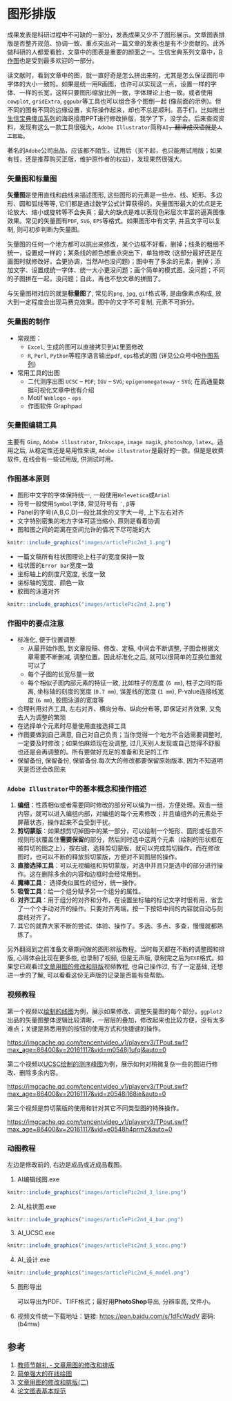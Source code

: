 # 图形排版 {#AI}

成果发表是科研过程中不可缺的一部分，发表成果又少不了图形展示。文章图表排版是否整齐规范、协调一致、重点突出对一篇文章的发表也是有不少贡献的。此外做科研的人都爱看脸，文章中的图表是重要的颜面之一。生信宝典系列文章中，[R作图](https://mp.weixin.qq.com/s/bsvB1k17Izom2ldgdwXrdg)也是受到最多欢迎的一部分。

读文献时，看到文章中的图，就一直好奇是怎么拼出来的，尤其是怎么保证图形中字体的大小一致的。如果是统一用R画图，也许可以实现这一点，设置一样的字体、一样的长宽，这样只要图形缩放比例一致，字体理论上也一致。或者使用`cowplot`, `gridExtra`, `ggpubr`等工具也可以组合多个图倒一起 (像前面的示例)。但不同的图有不同的边缘设置，实际操作起来，却也不总是顺利。高手们，比如推出[生信宝典傻瓜系列](http://mp.weixin.qq.com/s/LPWaxbKuS-XlvzkSE-MupQ)的海哥擅用PPT进行修改排版，我学了下，没学会。后来查阅资料，发现有这么一款工具很强大，`Adobe Illustrator`简称`AI`~~，翻译成汉语就是`人工智能`~~。

著名的`Adobe`公司出品，应该都不陌生。试用后（买不起，也只能用试用版；如果有钱，还是推荐购买正版，维护原作者的权益），发现果然很强大。


### 矢量图和标量图

**矢量图**是使用直线和曲线来描述图形, 这些图形的元素是一些点、线、矩形、多边形、圆和弧线等等, 它们都是通过数学公式计算获得的。矢量图形最大的优点是无论放大、缩小或旋转等不会失真；最大的缺点是难以表现色彩层次丰富的逼真图像效果。常见的矢量图有`PDF`, `SVG`, `EPS`等格式。如果图形中有文字, 并且文字可以复制, 则可初步判断为矢量图。

矢量图的任何一个地方都可以挑出来修改，某个边框不好看，删掉；线条的粗细不统一，设置成一样的；某条线的颜色想重点突出下，单独修改 (这部分最好还是在画图时就修改好，会更协调，当然AI也没问题)；图中有了多余的元素，删掉；添加文字、设置成统一字体、统一大小更没问题；画个简单的模式图，没问题；不同的子图拼在一起，没问题；自此，再也不愁文章的拼图了。


与矢量图相对应的就是**标量图**了, 常见的`png`, `jpg`, `gif`格式等, 是由像素点构成, 放大到一定程度会出现马赛克效果。图中的文字不可复制, 元素不可拆分。

### 矢量图的制作

* 常规图：
    * `Excel`, 生成的图可以直接拷贝到`AI`里面修改
    * `R`, `Perl`, `Python`等程序语言输出`pdf`, `eps`格式的图 (详见公众号中[R作图系列](http://mp.weixin.qq.com/s/zUS5dSa6cAQqR48XVJrt-g))

* 常用工具的出图
    * 二代测序出图  `UCSC` – `PDF`; `IGV` – `SVG`; `epigenomegateway` - `SVG`; 在高通量数据可视化文章中也有介绍
    * Motif   `Weblogo` - `eps` 
    * 作图软件 Graphpad

	
### 矢量图编辑工具

主要有 `Gimp`, `Adobe illustrator`, `Inkscape`, `image magik`, `photoshop`, `latex`。适用之后, 从稳定性还是易用性来讲, `Adobe illustrator`是最好的一款。但是是收费软件, 在线会有一些试用版, 供测试时用。


### 作图基本原则

* 图形中文字的字体保持统一, 一般使用`Helevetica`或`Arial`
* 符号一般使用`Symbol`字体, 常见符号有 `′`, `β`等
* Panel的字号(A,B,C,D)一般比其余的文字大一号, 上下左右对齐
* 文字特别密集的地方字体可适当缩小, 原则是看着协调
* 图和图之间的距离在空间允许的情况下尽可能的大

```r
knitr::include_graphics("images/articlePic2nd_1.png")
```

* 一篇文稿所有柱状图理论上柱子的宽度保持一致
* 柱状图的`Error bar`宽度一致
* 坐标轴上的刻度尺宽度, 长度一致
* 坐标轴的宽度、颜色一致
* 胶图的泳道对齐

```r
knitr::include_graphics("images/articlePic2nd_2.png")
```

### 作图中的要点注意

* 标准化, 便于位置调整
    * 从最开始作图, 到文章投稿、修改、定稿, 中间会不断调整, 子图会根据文章需要不断删减, 调整位置。因此标准化之后, 就可以很简单的互换位置就可以了
    * 每个子图的长宽尽量一致
    * 每个相似子图内部元素的特征一致, 比如柱子的宽度 (`6 mm`), 柱子之间的距离, 坐标轴的刻度的宽度 (`0.7 mm`), 误差线的宽度 (`1 mm`), P-value连接线宽度 (`6 mm`), 胶图泳道的宽度等

* 合理利用对齐工具, 左右对齐、横向分布、纵向分布等, 即保证对齐效果, 又免去人为调整的繁琐
* 在选择单个元素时尽量使用直接选择工具
* 作图要做到自己满意, 自己对自己负责；当你觉得一个地方不合适需要调整时, 一定要及时修改；如果怕麻烦现在没调整, 过几天别人发现或自己觉得不舒服也还是会再调整的。所有要做好充足的准备和充足的工作
* 保留备份, 保留备份, 保留备份.每次大的修改都要保留原始版本, 因为不知道明天是否还会改回来


### `Adobe Illustrator`中的基本概念和操作描述

1. **编组**：性质相似或者需要同时修改的部分可以编为一组，方便处理。双击一组内容，就可以进入编组内部，对编组的每个元素修改；并且编组外的元素处于屏蔽状态，操作起来不会受到干扰。
2. **剪切蒙版**：如果想剪切掉图中的某一部分，可以绘制一个矩形、圆形或任意不规则形状覆盖住**需要保留**的部分，然后同时选中这两个元素（绘制的形状框在被剪切的图之上），按右键，选择剪切蒙版，就可以完成剪切操作。而在修改图时，也可以不断的释放剪切蒙版，方便对不同图层的操作。
3. **直接选择工具**：可以无视编组和剪切蒙版，对选中并且只是选中的部分进行操作。这在删除多余的内容和边框时会经常用到。
4. **魔棒工具**： 选择类似属性的组分，统一操作。
5. **吸管工具**：给一个组分赋予另一个组分的属性。
6. **对齐工具**：用于组分的对齐和分布，在设置坐标轴的标记文字时很有用，省去了一个个手动对齐的操作。只要对齐两端，按一下按钮中间的内容就自动与刻度线对齐了。
7. 其它的就靠大家不断的尝试、体验、操作了。多选、多点、多查，慢慢就都熟练了。


另外翻阅到之前准备文章期间做的图形排版教程。当时每天都在不断的调整图和排版, 心得体会比现在更多些, 也录制了视频, 但是无声版, 录制完之后为`EXE`格式。如果您已观看过[文章用图的修改和排版](http://mp.weixin.qq.com/s/IJNyhinakY0lSXgCN7b9ug)视频教程, 也自己操作过, 有了一定基础, 还想进一步的了解, 可以看看这份无声版的记录是否能有些帮助。


### 视频教程


第一个视频以[绘制的线图](http://mp.weixin.qq.com/s/D0b1gBoho5bnuDdsBRpA4g)为例，展示如果修改、调整矢量图的每个部分。`ggplot2`出品的矢量图整体逻辑比较清晰，一层层的叠加，修改起来也比较方便，没有太多难点；关键是熟悉用到的按钮的使用方式和快捷键的操作。

<https://imgcache.qq.com/tencentvideo_v1/playerv3/TPout.swf?max_age=86400&v=20161117&vid=m0548j1ufql&auto=0>

第二个视频以[UCSC绘制的测序峰图](http://mp.weixin.qq.com/s/b7Cppdm-vMTgZfFVC3Q1lQ)为例，展示如何对稍微复杂一些的图进行修改、删除多余内容。

<https://imgcache.qq.com/tencentvideo_v1/playerv3/TPout.swf?max_age=86400&v=20161117&vid=z0548i168ie&auto=0>


第三个视频是剪切蒙版的使用和针对其它不同类型图的特殊操作。

<https://imgcache.qq.com/tencentvideo_v1/playerv3/TPout.swf?max_age=86400&v=20161117&vid=e0548h4prm2&auto=0>

### 动图教程

左边是修改前的, 右边是成品或近成品截图。

1. AI编辑线图.exe

```r
knitr::include_graphics("images/articlePic2nd_3_line.png")
```
2. AI_柱状图.exe

```r
knitr::include_graphics("images/articlePic2nd_4_bar.png")
```

3. AI_UCSC.exe

```r
knitr::include_graphics("images/articlePic2nd_5_ucsc.png")
```

4. AI_设计.exe

```r
knitr::include_graphics("images/articlePic2nd_6_model.png")
```

5. 图形导出

   可以导出为PDF、TIFF格式；最好用**PhotoShop**导出, 分辨率高, 文件小。

6. 视频文件统一下载地址：链接: <https://pan.baidu.com/s/1dFcWadV> 密码: (b4mw)


## 参考

1. [教师节献礼 - 文章用图的修改和排版](https://mp.weixin.qq.com/s/IJNyhinakY0lSXgCN7b9ug)
2. [简单强大的在线绘图](http://mp.weixin.qq.com/s?__biz=MzI5MTcwNjA4NQ==&mid=2247484624&idx=1&sn=7f97f3cd03d6891f71ac3bb778ad84bb&chksm=ec0dc15adb7a484c0c1a3cfe25892c22d3ffc21276d7ac8ed5794f020b99003a86b3c6d5bc31#rd)
3. [文章用图的修改和排版(二)](http://mp.weixin.qq.com/s/HTsufk71U3wf14OOWSKEeQ)
4. [论文图表基本规范](http://mp.weixin.qq.com/s/SCT4oso_vI0UNIJZTaG95g)


